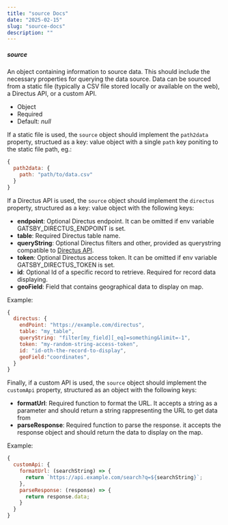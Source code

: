 ```yaml
---
title: "source Docs"
date: "2025-02-15"
slug: "source-docs"
description: ""
---
```



##### source
An object containing information to source data. This should include the necessary properties for querying the data source. Data can be sourced from a static file (typically a CSV file stored locally or available on the web), a Directus API, or a custom API.
- Object
- Required
- Default: _null_


If a static file is used, the `source` object should implement the `path2data` property, structued as a key: value object with a single `path` key poniting to the static file path, eg.:
```jsx
{
  path2data: {
    path: "path/to/data.csv"
  }
}
```

If a Directus API is used, the `source` object should implement the `directus` property, structured as a key: value object with the following keys:
- **endpoint**: Optional Directus endpoint. It can be omitted if env variable GATSBY_DIRECTUS_ENDPOINT is set.
- **table**: Required Directus table name.
- **queryString**: Optional Directus filters and other, provided as querystring compatible to [Directus API](https://directus.io/docs/api).
- **token**: Optional Directus access token. It can be omitted if env variable GATSBY_DIRECTUS_TOKEN is set.
- **id**: Optional Id of a specific record to retrieve. Required for record data displaying.
- **geoField**: Field that contains geographical data to display on map.

Example:
```jsx
{
  directus: {
    endPoint: "https://example.com/directus",
    table: "my_table",
    queryString: "filter[my_field][_eq]=something&limit=-1",
    token: "my-random-string-access-token",
    id: "id-oth-the-record-to-display",
    geoField:"coordinates",
  }
}
```

Finally, if a custom API is used, the `source` object should implement the `customApi` property, structured as an object with the following keys:
- **formatUrl**: Required function to format the URL. It accepts a string as a parameter and should return a string rappresenting the URL to get data from
- **parseResponse**: Required function to parse the response. it accepts the response object and should return the data to display on the map.

Example:
```jsx
{
  customApi: {
    formatUrl: (searchString) => {
      return `https://api.example.com/search?q=${searchString}`;
    },    
    parseResponse: (response) => {
      return response.data;
    }
  }
}
```
